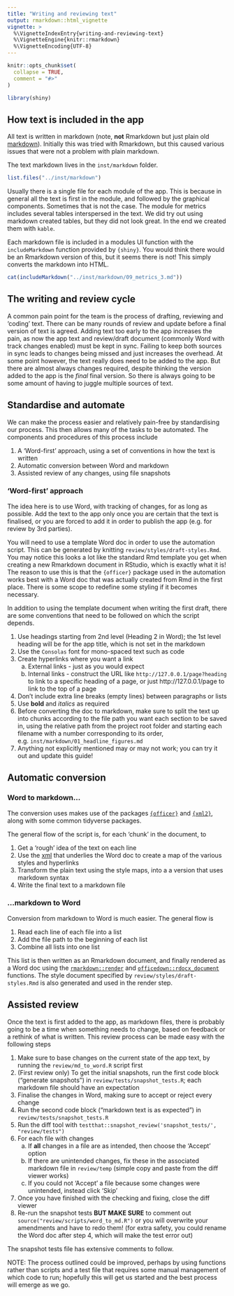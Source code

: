 ```yaml
---
title: "Writing and reviewing text"
output: rmarkdown::html_vignette
vignette: >
  %\VignetteIndexEntry{writing-and-reviewing-text}
  %\VignetteEngine{knitr::rmarkdown}
  %\VignetteEncoding{UTF-8}
---
```


```r
knitr::opts_chunk$set(
  collapse = TRUE,
  comment = "#>"
)
```

```r
library(shiny)
```

## How text is included in the app

All text is written in markdown (note, __not__ Rmarkdown but just plain old [markdown](https://www.markdownguide.org/cheat-sheet/)). Initially this was tried with Rmarkdown, but this caused various issues that were not a problem with plain markdown.

The text markdown lives in the `inst/markdown` folder.

```r
list.files("../inst/markdown")
```
Usually there is a single file for each module of the app. This is because in general all the text is first in the module, and followed by the graphical components. Sometimes that is not the case. The module for metrics includes several tables interspersed in the text. We did try out using markdown created tables, but they did not look great. In the end we created them with `kable`.

Each markdown file is included in a modules UI function with the `includeMarkdown` function provided by `{shiny}`. You would think there would be an Rmarkdown version of this, but it seems there is not! This simply converts the markdown into HTML.

```r
cat(includeMarkdown("../inst/markdown/09_metrics_3.md"))
```
## The writing and review cycle

A common pain point for the team is the process of drafting, reviewing and 'coding' text. There can be many rounds of review and update before a final version of text is agreed. Adding text too early to the app increases the pain, as now the app text and review/draft document (commonly Word with track changes enabled) must be kept in sync. Failing to keep both sources in sync leads to changes being missed and just increases the overhead. At some point however, the text really does need to be added to the app. But there are almost always changes required, despite thinking the version added to the app is the _final_ final version. So there is always going to be some amount of having to juggle multiple sources of text.

## Standardise and automate

We can make the process easier and relatively pain-free by standardising our process. This then allows many of the tasks to be automated. The components and procedures of this process include

1. A 'Word-first' approach, using a set of conventions in how the text is written
2. Automatic conversion between Word and markdown
3. Assisted review of any changes, using file snapshots

### 'Word-first' approach

The idea here is to use Word, with tracking of changes, for as long as possible. Add the text to the app only once you are certain that the text is finalised, or you are forced to add it in order to publish the app (e.g. for review by 3rd parties).

You will need to use a template Word doc in order to use the automation script. This can be generated by knitting `review/styles/draft-styles.Rmd`. You may notice this looks a lot like the standard Rmd template you get when creating a new Rmarkdown document in RStudio, which is exactly what it is! The reason to use this is that the `{officer}` package used in the automation works best with a Word doc that was actually created from Rmd in the first place. There is some scope to redefine some styling if it becomes necessary.

In addition to using the template document when writing the first draft, there are some conventions that need to be followed on which the script depends.

1. Use headings starting from 2nd level (Heading 2 in Word); the 1st level heading will be for the app title, which is not set in the markdown
2. Use the `Consolas` font for mono-spaced text such as code
3. Create hyperlinks where you want a link
    a. External links - just as you would expect
    b. Internal links - construct the URL like `http://127.0.0.1/page?heading` to link to a specific heading of a page, or just http://127.0.0.1/page to link to the top of a page
4. Don't include extra line breaks (empty lines) between paragraphs or lists
5. Use __bold__ and _italics_ as required
6. Before converting the doc to markdown, make sure to split the text up into chunks according to the file path you want each section to be saved in, using the relative path from the project root folder and starting each filename with a number corresponding to its order, e.g. `inst/markdown/01_headline_figures.md`
7. Anything not explicitly mentioned may or may not work; you can try it out and update this guide!

## Automatic conversion

### Word to markdown...

The conversion uses makes use of the packages [`{officer}`](https://davidgohel.github.io/officer/) and [`{xml2}`](https://xml2.r-lib.org/), along with some common tidyverse packages.

The general flow of the script is, for each 'chunk' in the document, to

1. Get a 'rough' idea of the text on each line
2. Use the [xml](https://en.wikipedia.org/wiki/XML) that underlies the Word doc to create a map of the various styles and hyperlinks
3. Transform the plain text using the style maps, into a a version that uses markdown syntax
4. Write the final text to a markdown file

### ...markdown to Word

Conversion from markdown to Word is much easier. The general flow is

1. Read each line of each file into a list
2. Add the file path to the beginning of each list
3. Combine all lists into one list

This list is then written as an Rmarkdown document, and finally rendered as a Word doc using the [`rmarkdown::render`](https://pkgs.rstudio.com/rmarkdown/reference/render.html) and [`officedown::rdocx_document`](https://davidgohel.github.io/officedown/reference/rdocx_document.html) functions. The style document specified by `review/styles/draft-styles.Rmd` is also generated and used in the render step.

## Assisted review

Once the text is first added to the app, as markdown files, there is probably going to be a time when something needs to change, based on feedback or a rethink of what is written. This review process can be made easy with the following steps

1. Make sure to base changes on the current state of the app text, by running the `review/md_to_word.R` script first
2. (First review only) To get the initial snapshots, run the first code block ("generate snapshots") in `review/tests/snapshot_tests.R`; each markdown file should have an expectation
3. Finalise the changes in Word, making sure to accept or reject every change
4. Run the second code block ("markdown text is as expected") in `review/tests/snapshot_tests.R`
5. Run the diff tool with `testthat::snapshot_review('snapshot_tests/', "review/tests")`
6. For each file with changes
    a. If __all__ changes in a file are as intended, then choose the 'Accept' option
    b. If there are unintended changes, fix these in the associated markdown file in `review/temp` (simple copy and paste from the diff viewer works)
    c. If you could not 'Accept' a file because some changes were unintended, instead click 'Skip'
7. Once you have finished with the checking and fixing, close the diff viewer
8. Re-run the snapshot tests __BUT MAKE SURE__ to comment out `source("review/scripts/word_to_md.R")` or you will overwrite your amendments and have to redo them! (for extra safety, you could rename the Word doc after step 4, which will make the test error out)

The snapshot tests file has extensive comments to follow.

NOTE: The process outlined could be improved, perhaps by using functions rather than scripts and a test file that requires some manual management of which code to run; hopefully this will get us started and the best process will emerge as we go.
